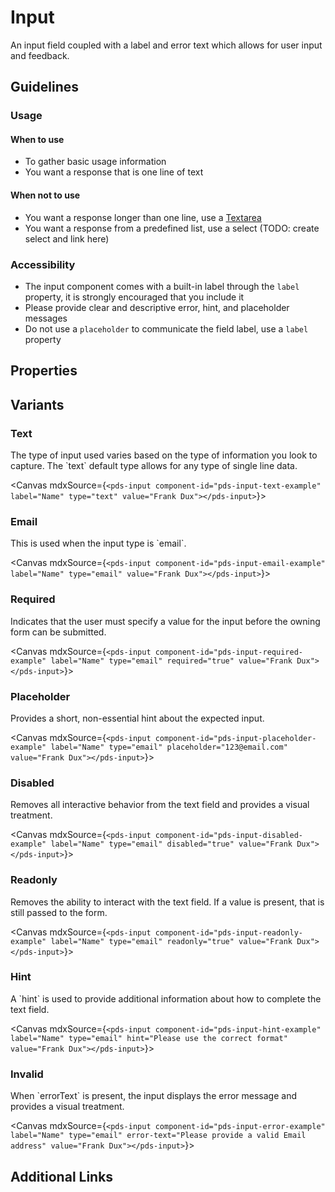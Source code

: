 

<Meta of={stories} />

# Input

<p>
  An input field coupled with a label and error text which allows for user input and feedback.
</p>

## Guidelines
### Usage

#### When to use
- To gather basic usage information
- You want a response that is one line of text

#### When not to use
- You want a response longer than one line, use a [Textarea](/docs/components-textarea--default)
- You want a response from a predefined list, use a select (TODO: create select and link here)


### Accessibility
- The input component comes with a built-in label through the `label` property, it is strongly encouraged that you include it
- Please provide clear and descriptive error, hint, and placeholder messages
- Do not use a `placeholder` to communicate the field label, use a `label` property

## Properties
<ArgTypes of={stories} />

## Variants

### Text
<p>The type of input used varies based on the type of information you look to capture. The `text` default type allows for any type of single line data.</p>

<Canvas mdxSource={`
<pds-input component-id="pds-input-text-example" label="Name" type="text" value="Frank Dux"></pds-input>
`}>
  <pds-input component-id="pds-input-text-example" label="Name" type="text" value="Frank Dux"></pds-input>
</Canvas>

### Email
<p>This is used when the input type is `email`.</p>

<Canvas mdxSource={`
<pds-input component-id="pds-input-email-example" label="Name" type="email" value="Frank Dux"></pds-input>
`}>
  <pds-input component-id="pds-input-email-example" label="Name" type="email" value="Frank Dux"></pds-input>
</Canvas>

### Required
<p>Indicates that the user must specify a value for the input before the owning form can be submitted.</p>

<Canvas mdxSource={`
<pds-input component-id="pds-input-required-example" label="Name" type="email" required="true" value="Frank Dux"></pds-input>
`}>
  <pds-input component-id="pds-input-required-example" label="Name" type="email" required="true" value="Frank Dux"></pds-input>
</Canvas>

### Placeholder
<p>Provides a short, non-essential hint about the expected input.</p>

<Canvas mdxSource={`
<pds-input component-id="pds-input-placeholder-example" label="Name" type="email" placeholder="123@email.com" value="Frank Dux"></pds-input>
`}>
  <pds-input component-id="pds-input-placeholder-example" label="Name" type="email" placeholder="123@email.com" value="Frank Dux"></pds-input>
</Canvas>

### Disabled
<p>Removes all interactive behavior from the text field and provides a visual treatment.</p>

<Canvas mdxSource={`
<pds-input component-id="pds-input-disabled-example" label="Name" type="email" disabled="true" value="Frank Dux"></pds-input>
`}>
  <pds-input component-id="pds-input-disabled-example" label="Name" type="email" disabled="true" value="Frank Dux"></pds-input>
</Canvas>

### Readonly
<p>Removes the ability to interact with the text field. If a value is present, that is still passed to the form.</p>

<Canvas mdxSource={`
<pds-input component-id="pds-input-readonly-example" label="Name" type="email" readonly="true" value="Frank Dux"></pds-input>
`}>
  <pds-input component-id="pds-input-readonly-example" label="Name" type="email" readonly="true" value="Frank Dux"></pds-input>
</Canvas>

### Hint
<p>A `hint` is used to provide additional information about how to complete the text field.</p>

<Canvas mdxSource={`
<pds-input component-id="pds-input-hint-example" label="Name" type="email" hint="Please use the correct format" value="Frank Dux"></pds-input>
`}>
  <pds-input component-id="pds-input-hint-example" label="Name" type="email" hint="Please use the correct format" value="Frank Dux"></pds-input>
</Canvas>

### Invalid
<p>When `errorText` is present, the input displays the error message and provides a visual treatment.</p>

<Canvas mdxSource={`
<pds-input component-id="pds-input-error-example" label="Name" type="email" error-text="Please provide a valid Email address" value="Frank Dux"></pds-input>
`}>
  <pds-input component-id="pds-input-error-example" label="Name" type="email" error-text="Please provide a valid Email address" value="Frank Dux"></pds-input>
</Canvas>

## Additional Links


